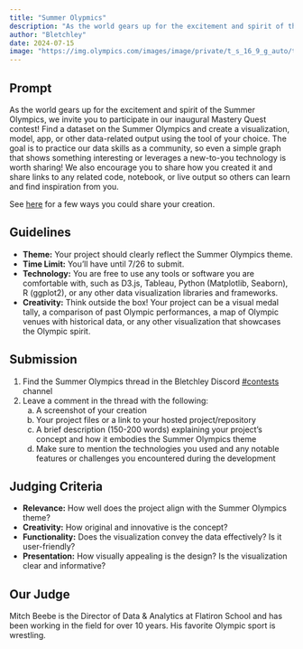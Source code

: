 ```yaml
---
title: "Summer Olypmics"
description: "As the world gears up for the excitement and spirit of the Summer Olympics, we invite you to participate in our inaugural Mastery Quest contest!"
author: "Bletchley"
date: 2024-07-15
image: "https://img.olympics.com/images/image/private/t_s_16_9_g_auto/t_s_w1460/f_auto/primary/ufimmifputd3kkkvdgmb"
---
```


## Prompt
As the world gears up for the excitement and spirit of the Summer Olympics, we invite you to participate in our inaugural Mastery Quest contest! Find a dataset on the Summer Olympics and create a visualization, model, app, or other data-related output using the tool of your choice. The goal is to practice our data skills as a community, so even a simple graph that shows something interesting or leverages a new-to-you technology is worth sharing! We also encourage you to share how you created it and share links to any related code, notebook, or live output so others can learn and find inspiration from you. 

See [here](/examples/) for a few ways you could share your creation.

## Guidelines
- **Theme:** Your project should clearly reflect the Summer Olympics theme.
- **Time Limit:** You’ll have until 7/26 to submit. 
- **Technology:** You are free to use any tools or software you are comfortable with, such as D3.js, Tableau, Python (Matplotlib, Seaborn), R (ggplot2), or any other data visualization libraries and frameworks.
- **Creativity:** Think outside the box! Your project can be a visual medal tally, a comparison of past Olympic performances, a map of Olympic venues with historical data, or any other visualization that showcases the Olympic spirit.

## Submission
1. Find the Summer Olympics thread in the Bletchley Discord [#contests](https://discord.gg/SjGxcVTp) channel
2. Leave a comment in the thread with the following:
    a) A screenshot of your creation
    b) Your project files or a link to your hosted project/repository
    c) A brief description (150-200 words) explaining your project's concept and how it embodies the Summer Olympics theme
    d) Make sure to mention the technologies you used and any notable features or challenges you encountered during the development

## Judging Criteria
- **Relevance:** How well does the project align with the Summer Olympics theme?
- **Creativity:** How original and innovative is the concept?
- **Functionality:** Does the visualization convey the data effectively? Is it user-friendly?
- **Presentation:** How visually appealing is the design? Is the visualization clear and informative?

## Our Judge
Mitch Beebe is the Director of Data & Analytics at Flatiron School and has been working in the field for over 10 years. His favorite Olympic sport is wrestling.
